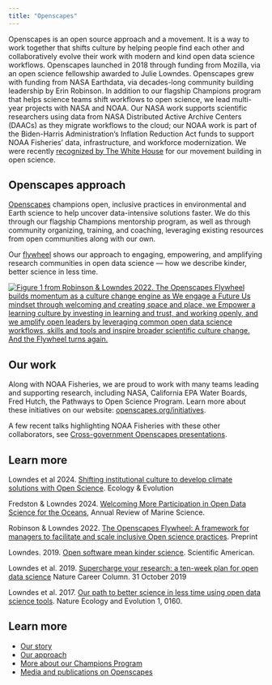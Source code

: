 ```yaml
---
title: "Openscapes"
---
```


Openscapes is an open source approach and a movement. It is a way to work together that shifts culture by helping people find each other and collaboratively evolve their work with modern and kind open data science workflows. Openscapes launched in 2018 through funding from Mozilla, via an open science fellowship awarded to Julie Lowndes. Openscapes grew with funding from NASA Earthdata, via decades-long community building leadership by Erin Robinson. In addition to our flagship Champions program that helps science teams shift workflows to open science, we lead multi-year projects with NASA and NOAA. Our NASA work supports scientific researchers using data from NASA Distributed Active Archive Centers (DAACs) as they migrate workflows to the cloud; our NOAA work is part of the Biden-Harris Administration’s Inflation Reduction Act funds to support NOAA Fisheries’ data, infrastructure, and workforce modernization. We were recently [recognized by The White House](https://openscapes.org/blog/2024-10-03-openscapes-recognized-white-house/) for our movement building in open science.

## Openscapes approach

[Openscapes](https://openscapes.org) champions open, inclusive practices in environmental and Earth science to help uncover data-intensive solutions faster. We do this through our flagship Champions mentorship program, as well as through community organizing, training, and coaching, leveraging existing resources from open communities along with our own.

Our [flywheel](https://www.jimcollins.com/concepts/the-flywheel.html) shows our approach to engaging, empowering, and amplifying research communities in open data science --- how we describe kinder, better science in less time.

[![Figure 1 from Robinson & Lowndes 2022. The Openscapes Flywheel builds momentum as a culture change engine as We engage a Future Us mindset through welcoming and creating space and place, we Empower a learning culture by investing in learning and trust, and working openly, and we amplify open leaders by leveraging common open data science workflows, skills and tools and inspire broader scientific culture change. And the Flywheel turns again.](images/openscapes-flywheel-v2023.06.png){fig.alt="Openscapes flywheel shows 6 points around a hexagon: Welcome; Create space and place; Invest in learning and trust; Work openly; Leverage common workflows, skills, and tools; and Inspire. There are three phases that categorize these Flywheel points. Phase 1: Engage = Welcome; Create space and place; Phase 2: Empower = Invest in learning and trust; Work openly; Phase 3: Amplify = Leverage common workflows, skills, and tools; and Inspire."}](https://openscapes.org)

## Our work

Along with NOAA Fisheries, we are proud to work with many teams leading and supporting research, including NASA, California EPA Water Boards, Fred Hutch, the Pathways to Open Science Program. Learn more about these initiatives on our website: [openscapes.org/initiatives](https://openscapes.org/initiatives). 

A few recent talks highlighting NOAA Fisheries with these other collaborators, see [Cross-government Openscapes presentations](media.qmd#sec-cross-gov-slides).

## Learn more

Lowndes et al 2024. [Shifting institutional culture to develop climate solutions with Open Science](https://onlinelibrary.wiley.com/doi/10.1002/ece3.11341). Ecology & Evolution

Fredston & Lowndes 2024. [Welcoming More Participation in Open Data Science for the Oceans](https://www.annualreviews.org/doi/full/10.1146/annurev-marine-041723-094741), Annual Review of Marine Science.

Robinson & Lowndes 2022. [The Openscapes Flywheel: A framework for managers to facilitate and scale inclusive Open science practices](https://eartharxiv.org/repository/view/4560/). Preprint

Lowndes. 2019. [Open software mean kinder science](https://blogs.scientificamerican.com/observations/open-software-means-kinder-science). Scientific American.

Lowndes et al. 2019. [Supercharge your research: a ten-week plan for open data science](https://www.nature.com/articles/d41586-019-03335-4) Nature Career Column. 31 October 2019

Lowndes et al. 2017. [Our path to better science in less time using open data science tools](https://nature.com/articles/s41559-017-0160). Nature Ecology and Evolution 1, 0160. 


## Learn more

* [Our story](https://www.openscapes.org/about/)
* [Our approach](https://www.openscapes.org/approach/)
* [More about our Champions Program](https://www.openscapes.org/champions/)
* [Media and publications on Openscapes](https://www.openscapes.org/media/)
